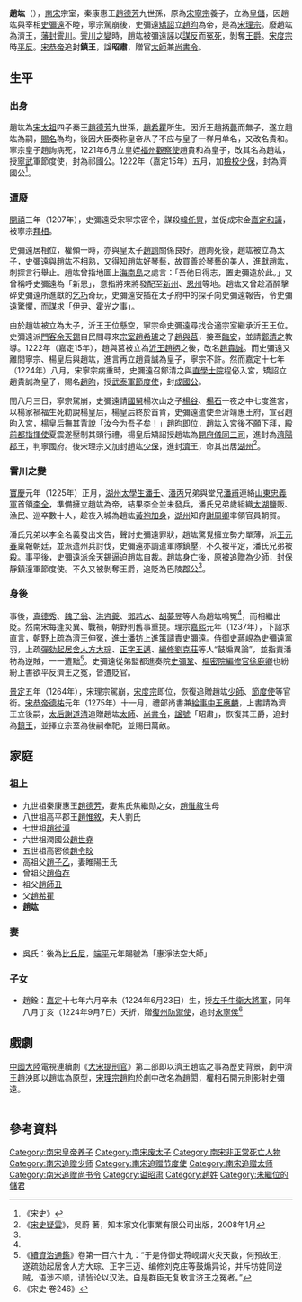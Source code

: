 {{東亞男性歷史人物
|名稱 =赵竑
|身份 =
|國家 =
|時代 =
|主君 =
|屆數 =
|最高職務 =
|前任 =
|繼任 =
|圖片名稱 =
|圖片大小 =
|圖片說明 =
|氏 =
|姓 =
|穆坤 = <!--清代八旗满洲人物专用-->
|名 =
|姓名 =赵均→赵贵和→赵竑
|羅馬拼音 =
|假名 = <!--日本、琉球人用-->
|諺文 = <!--朝鮮、韓國人用-->
|字 =
|號 =
|名乘 = <!--琉球士族用-->
|職官 =
|勛官 =
|散階 =
|軍號 =
|位階 =
|比秩 =
|功臣號 =
|封爵 =祁国公→济国公→济阳郡王→济王→镇王
|封號 =
|御稱號 = <!--日本皇族之稱號-->
|宮號1 = <!--日本皇族之宮號-->
|宮號2 = <!--朝鮮王族之宮號-->
|封地 =
|神號 =
|尊號 =
|族裔 =
|信仰 = <!--指的是宗教信仰-->
|旗籍 = <!--清代八旗人物专用-->
|氏族 =
|籍貫 =
|本貫 = <!--朝鮮人用-->
|世居地 = <!--清代八旗人物专用-->
|世居地/穆坤 = <!--专门用于清代八旗满洲人物世居地和穆坤相同时-->
|祖籍 =
|本籍 =
|出身地 =
|府邸 =
|世系 =
|初名 =
|乳名 = <!--日本、朝鮮、琉球以外人物用-->
|幼名 = <!--日本人用-->
|兒名 = <!--朝鮮人用-->
|童名 = <!--琉球人用-->
|小字 =
|別名 =
|法號 =
|院號 =
|其他名號 =
|出生日期 =
|出生地點 =
|婚年 =
|逝世日期 =
|逝世地點 =
|在位年代 =
|廟號 =
|諡號 =昭肃
|墓葬 =
|祠廟 =
|父親 =[[赵希瞿|赵希瞿]]
|嫡母 =
|母親 =
|繼父 =沂靖惠王[[赵抦|赵抦]]<br>[[宋宁宗|宋宁宗]]
|繼母 =
|養父 =
|養母 =
|猶父 = <!--日本人用-->
|烏帽子親 = <!--日本人、琉球人用-->
|元配 =
|正室 =
|妻 =吴氏
|繼室 =
|平妻 =
|側室 =
|元配之父 =
|元配之嫡母 =
|元配之母 =
|正室之父 =
|正室之嫡母 =
|正室之母 =
|妻之父 =
|妻之嫡母 =
|妻之母 =
|繼室之父 =
|繼室之嫡母 =
|繼室之母 =
|平妻之父 =
|平妻之嫡母 =
|平妻之母 =
|兄弟 =
|姊妹 =
|嫡兄弟 =
|嫡姊妹 =
|庶兄弟 =
|庶姊妹 =
|同胞兄弟 =
|同胞姊妹 =
|異母兄弟 =
|異母姊妹 =
|異父兄弟 =
|異父姊妹 =
|繼兄弟 =
|繼姊妹 =
|子 =永宁侯[[赵铨|赵铨]]
|女 =
|嫡子 =
|嫡女 =
|庶子 =
|庶女 =
|養子 =
|養女 =
|猶子 = <!--日本人用-->
|婿養子 = <!--日本人用-->
|烏帽子子 = <!--日本人用-->
|繼子 =
|繼女 =
|其他親屬 =秦王[[赵德芳|赵德芳]]
|出身 = <!---此处指科举出身--->
|功名 =
|經歷 =
|著作 =
|注釋 =
|實錄ID = <!--指http://sillok.history.go.kr/中的個人頁，只需填入ID，如「http://sillok.history.go.kr/manInfo/popManDetail.do?manId=M_0001900」中的「M_0001900」-->
}}

'''趙竑'''（{{Bd|？||1225年||}}），[[南宋|南宋]]宗室，秦康惠王[[趙德芳|趙德芳]]九世孫，原為[[宋寧宗|宋寧宗]]養子，立為[[皇儲|皇儲]]，因趙竑與宰相[[史彌遠|史彌遠]]不睦，寧宗駕崩後，史彌遠[[矯詔|矯詔]]立[[趙昀|趙昀]]為帝，是為[[宋理宗|宋理宗]]。廢趙竑為濟王，[[藩封|藩封]][[霅川|霅川]]。[[霅川之變|霅川之變]]時，趙竑被彌遠誣以[[謀反|謀反]]而[[冤死|冤死]]，剝奪[[王爵|王爵]]。[[宋度宗|宋度宗]]時[[平反|平反]]。[[宋恭帝|宋恭帝]]追封'''鎮王'''，諡'''昭肅'''，贈官[[太師|太師]]兼[[尚書令|尚書令]]。

==生平==
===出身===
趙竑為[[宋太祖|宋太祖]]四子秦王[[趙德芳|趙德芳]]九世孫，[[趙希瞿|趙希瞿]]所生。因沂王趙抦[[薨|薨]]而無子，遂立趙竑為嗣，[[賜名|賜名]]為均，後因大臣奏称皇帝从子不应与皇子一样用单名，又改名貴和。寧宗皇子趙詢病死，1221年6月立皇姪[[福州|福州]][[觀察使|觀察使]]趙貴和為皇子，改其名為趙竑，授[[寧武|寧武]]軍節度使，封為祁國公。1222年（嘉定15年）五月，加[[檢校少保|檢校少保]]，封為濟國公<ref name="《宋史》">《宋史》</ref>。

===遭廢===
[[開禧|開禧]]三年（1207年），史彌遠受宋寧宗密令，謀殺[[韓仛冑|韓仛冑]]，並促成宋金[[嘉定和議|嘉定和議]]，被寧宗[[拜相|拜相]]。

史彌遠居相位，權傾一時，亦與皇太子[[趙詢|趙詢]]關係良好。趙詢死後，趙竑被立為太子，史彌遠與趙竑不相熟，又得知趙竑好琴藝，故買善於琴藝的美人，進獻趙竑，刺探言行舉止。趙竑曾指地圖上[[海南島|海南島]]之處言：「吾他日得志，置史彌遠於此。」又曾稱呼史彌遠為「新恩」，意指將來將發配至[[新州|新州]]、[[恩州|恩州]]等地。趙竑又曾趁酒醉擊碎史彌遠所進獻的[[乞巧|乞巧]]奇玩，史彌遠安插在太子府中的探子向史彌遠報告，令史彌遠驚懼，而謀求「[[伊尹|伊尹]]、[[霍光|霍光]]之事」。

由於趙竑被立為太子，沂王王位懸空，寧宗命史彌遠尋找合適宗室繼承沂王王位。史彌遠派[[門客|門客]][[余天錫|余天錫]]自民間尋來[[宗室|宗室]][[趙希瓐|趙希瓐]]之子[[趙與莒|趙與莒]]，接至[[臨安|臨安]]，並請[[鄭清之|鄭清之]]教導。1222年（嘉定15年），趙與莒被立為[[沂王|沂王]][[趙抦|趙抦]]之後，改名[[趙貴誠|趙貴誠]]。而史彌遠又離間寧宗、楊皇后與趙竑，進言再立趙貴誠為皇子，寧宗不許。然而嘉定十七年（1224年）八月，宋寧宗病重時，史彌遠召鄭清之與[[直學士院|直學士院]]程佖入宮，矯詔立趙貴誠為皇子，賜名[[趙昀|趙昀]]，授[[武泰軍|武泰軍]][[節度使|節度使]]，封[[成國公|成國公]]。

閏八月三日，寧宗駕崩，史彌遠請[[國舅|國舅]]楊次山之子[[楊谷|楊谷]]、[[楊石|楊石]]一夜之中七度進宮，以楊家禍福生死勸說楊皇后，楊皇后終於首肯，史彌遠遣使至沂靖惠王府，宣召趙昀入宮，楊皇后撫其背說「汝今为吾子矣！」趙昀即位，趙竑入宮後不願下拜，[[殿前都指揮使|殿前都指揮使]]夏震遂壓制其頭行禮，楊皇后矯詔授趙竑為[[開府儀同三司|開府儀同三司]]，進封為[[濟陽|濟陽]][[郡王|郡王]]，判寧國府。後宋理宗又加封趙竑[[少保|少保]]，進封[[濟王|濟王]]，命其出居[[湖州|湖州]]<ref>《[[宋史疑雲|宋史疑雲]]》，吳蔚 著，知本家文化事業有限公司出版，2008年1月</ref>。

===霅川之變===
[[寶慶|寶慶]]元年（1225年）正月，[[湖州_(隋朝)|湖州]][[太學生|太學生]][[潘壬|潘壬]]、[[潘丙|潘丙]]兄弟與堂兄[[潘甫|潘甫]]連絡[[山東|山東]][[忠義軍|忠義軍]]首領[[李全|李全]]，準備擁立趙竑為帝，結果李全並未發兵，潘氏兄弟歲組織[[太湖|太湖]]鹽販、漁民、巡卒數十人，趁夜入城為趙竑[[黃袍加身|黃袍加身]]，[[湖州|湖州]]知府[[謝周卿|謝周卿]]率領官員朝賀。

潘氏兄弟以李全名義發出文告，聲討史彌遠罪狀，趙竑驚覺擁立勢力單薄，派[[王元春|王元春]]稟報朝廷，並派遣州兵討伐，史彌遠亦調遣軍隊鎮壓，不久被平定，潘氏兄弟被殺。事平後，史彌遠派余天錫逼迫趙竑自裁。趙竑身亡後，原被[[追贈|追贈]]為[[少師|少師]]，封保靜鎮潼軍節度使。不久又被剝奪王爵，追貶為巴陵[[郡公|郡公]]<ref name="《宋史》"/>。

===身後===
事後，[[真德秀|真德秀]]、[[魏了翁|魏了翁]]、[[洪咨夔|洪咨夔]]、[[鄧若水|鄧若水]]、[[胡夢昱|胡夢昱]]等人為趙竑鳴冤<ref name="《宋史》"/>，而相繼出貶。然南宋每逢災異、戰禍，朝野則舊事重提。理宗[[嘉熙|嘉熙]]元年（1237年），下詔求直言，朝野上疏為濟王伸冤，[[進士|進士]][[潘牥|潘牥]]上[[進策|進策]]譴責史彌遠。[[侍御史|侍御史]][[蔣峴|蔣峴]]為史彌遠黨羽，上疏[[彈劾|彈劾]][[起居舍人|起居舍人]][[方大琮|方大琮]]、[[正字|正字]][[王邁|王邁]]、[[編修|編修]][[劉克莊|劉克莊]]等人“鼓煽異論”，並指責潘牥為逆賊，一一遭黜<ref>《[[續資治通鑑|續資治通鑑]]》卷第一百六十九：“于是侍御史蒋岘谓火灾天数，何预故王，遂疏劾起居舍人方大琮、正字王迈、编修刘克庄等鼓煽异论，并斥牥姓同逆贼，语涉不顺，请皆论以汉法。自是群臣无复敢言济王之冤者。”</ref>。史彌遠從弟監都進奏院[[史彌鞏|史彌鞏]]、[[樞密院|樞密院]][[編修官|編修官]][[徐鹿卿|徐鹿卿]]也紛紛上書欲平反濟王之冤，皆遭貶官。

[[景定|景定]]五年（1264年），宋理宗駕崩，[[宋度宗|宋度宗]]即位，恢復追贈趙竑[[少師|少師]]、[[節度使|節度使]]等官銜。[[宋恭帝|宋恭帝]][[德祐|德祐]]元年（1275年）十一月，禮部尚書兼[[給事中|給事中]][[王應麟|王應麟]]，上書請為濟王立後嗣，[[太后|太后]][[謝道清|謝道清]]追贈趙竑[[太師|太師]]、[[尚書令|尚書令]]，[[諡號|諡號]]「昭肅」，恢復其王爵，追封為[[鎮王|鎮王]]，並擇立宗室為後嗣奉祀，並賜田萬畝。

==家庭==
===祖上===
*九世祖秦康惠王[[趙德芳|趙德芳]]，妻焦氏焦繼勋之女，[[趙惟敘|趙惟敘]]生母
*八世祖高平郡王[[趙惟敘|趙惟敘]]，夫人劉氏
*七世祖[[趙從溥|趙從溥]]
*六世祖潤國公[[趙世堯|趙世堯]]
*五世祖高密侯[[趙令旼|趙令旼]]
*高祖父[[趙子乙|趙子乙]]，妻睢陽王氏
*曾祖父[[趙伯存|趙伯存]]
*祖父[[趙師丑|趙師丑]]
*父[[趙希瞿|趙希瞿]]
*'''趙竑'''

===妻===
*吳氏：後為[[比丘尼|比丘尼]]，[[端平|端平]]元年賜號為「惠淨法空大師」
===子女===
*趙銓：[[嘉定_(年号)|嘉定]]十七年六月辛未（1224年6月23日）生，授[[左千牛衛大將軍|左千牛衛大將軍]]，同年八月丁亥（1224年9月7日）夭折，贈[[復州|復州]][[防禦使|防禦使]]，追封[[永寧侯|永寧侯]]<ref>《宋史·卷246》</ref>

==戲劇==
[[中國大陸|中國大陸]]電視連續劇《[[大宋提刑官|大宋提刑官]]》第二部即以濟王趙竑之事為歷史背景，劇中濟王趙泱即以趙竑為原型，[[宋理宗|宋理宗]][[趙昀|趙昀]]於劇中改名為趙閎，權相石開元則影射史彌遠。

{|class="wikitable" width="70%" border=1
|-
|- style="background:cornflowerblue; color:white" align=center
|'''飾演趙貴和的演員'''||'''影視作品'''
|-
|align="center" |[[黎諾懿|黎諾懿]] ||《[[造王者_(電視劇)|造王者]]》（2012年）
|}

==參考資料==
{{Reflist|2}}

{{s-start}}
{{s-new}}
{{s-ttl|title=宋沂王後|years=1206年－1221年}}
{{s-aft|after=族兄弟[[宋理宗|趙貴誠]]}}
{{end}}

[[Category:南宋皇帝养子|Category:南宋皇帝养子]]
[[Category:南宋废太子|Category:南宋废太子]]
[[Category:南宋非正常死亡人物|Category:南宋非正常死亡人物]]
[[Category:南宋追赠少师|Category:南宋追赠少师]]
[[Category:南宋追赠节度使|Category:南宋追赠节度使]]
[[Category:南宋追赠太师|Category:南宋追赠太师]]
[[Category:南宋追赠尚书令|Category:南宋追赠尚书令]]
[[Category:谥昭肃|Category:谥昭肃]]
[[Category:趙姓|Category:趙姓]]
[[Category:未繼位的儲君|Category:未繼位的儲君]]